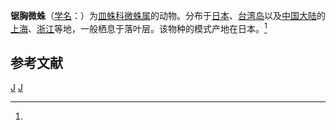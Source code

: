 {{Speciesbox
| taxon = Erigone koshiensis
| binomial_authority = (Oi, 1960)<ref name='id13230'>{{cite web| url =http://www.bioinfo.cn/db05/BjdwSpecies.php?action=view&id=13230| title =锯胸微蛛| work =《中国动物物种编目数据库》| publisher =中国科学院微生物研究所| author =中国科学院动物研究所| accessdate =2009-04-28| deadurl =yes| archiveurl =https://web.archive.org/web/20160305004016/http://www.bioinfo.cn/db05/BjdwSpecies.php?action=view&id=13230| archivedate =2016-03-05}}</ref>
}}

'''锯胸微蛛'''（[[学名|学名]]：{{lang|la|''Erigone koshiensis''}}）为[[皿蛛科|皿蛛科]][[微蛛属|微蛛属]]的动物。分布于[[日本|日本]]、[[台湾岛|台湾岛]]以及[[中国大陆|中国大陆]]的[[上海|上海]]、[[浙江|浙江]]等地，一般栖息于落叶层。该物种的模式产地在日本。<ref name='id13230'/>

== 参考文献 ==
{{reflist}}

{{taxonbar}}
[[Category:_1960年描述的动物|J]]
[[Category:微蛛属|J]]
